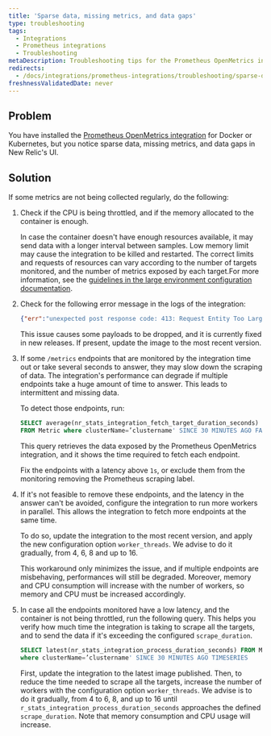 ```yaml
---
title: 'Sparse data, missing metrics, and data gaps'
type: troubleshooting
tags:
  - Integrations
  - Prometheus integrations
  - Troubleshooting
metaDescription: Troubleshooting tips for the Prometheus OpenMetrics integration for Docker or Kubernetes if no data appears in New Relic's UI.
redirects:
  - /docs/integrations/prometheus-integrations/troubleshooting/sparse-data-missing-metrics-data-gaps
freshnessValidatedDate: never
---
```


## Problem

You have installed the [Prometheus OpenMetrics integration](/docs/integrations/prometheus-integrations/install-configure-openmetrics/install-update-or-uninstall-your-prometheus-openmetrics-integration) for Docker or Kubernetes, but you notice sparse data, missing metrics, and data gaps in New Relic's UI.

## Solution

If some metrics are not being collected regularly, do the following:

1. Check if the CPU is being throttled, and if the memory allocated to the container is enough.

   In case the container doesn't have enough resources available, it may send data with a longer interval between samples. Low memory limit may cause the integration to be killed and restarted. The correct limits and requests of resources can vary according to the number of targets monitored, and the number of metrics exposed by each target.For more information, see the [guidelines in the large environment configuration documentation](/docs/integrations/prometheus-integrations/install-configure-openmetrics/configure-prometheus-openmetrics-integrations).
2. Check for the following error message in the logs of the integration:

   ```json
   {"err":"unexpected post response code: 413: Request Entity Too Large"}
   ```

   This issue causes some payloads to be dropped, and it is currently fixed in new releases. If present, update the image to the most recent version.
3. If some `/metrics` endpoints that are monitored by the integration time out or take several seconds to answer, they may slow down the scraping of data. The integration's performance can degrade if multiple endpoints take a huge amount of time to answer. This leads to intermittent and missing data.

   To detect those endpoints, run:

   ```sql
   SELECT average(nr_stats_integration_fetch_target_duration_seconds) 
   FROM Metric where clusterName=’clustername' SINCE 30 MINUTES AGO FACET target LIMIT 30
   ```

   This query retrieves the data exposed by the Prometheus OpenMetrics integration, and it shows the time required to fetch each endpoint.

   Fix the endpoints with a latency above `1s`, or exclude them from the monitoring removing the Prometheus scraping label.
4. If it's not feasible to remove these endpoints, and the latency in the answer can't be avoided, configure the integration to run more workers in parallel. This allows the integration to fetch more endpoints at the same time.

   To do so, update the integration to the most recent version, and apply the new configuration option `worker_threads`. We advise to do it gradually, from 4, 6, 8 and up to 16.

   This workaround only minimizes the issue, and if multiple endpoints are misbehaving, performances will still be degraded. Moreover, memory and CPU consumption will increase with the number of workers, so memory and CPU must be increased accordingly.
5. In case all the endpoints monitored have a low latency, and the container is not being throttled, run the following query. This helps you verify how much time the integration is taking to scrape all the targets, and to send the data if it's exceeding the configured `scrape_duration`.

   ```sql
   SELECT latest(nr_stats_integration_process_duration_seconds) FROM Metric
   where clusterName=’clustername' SINCE 30 MINUTES AGO TIMESERIES
   ```

   First, update the integration to the latest image published. Then, to reduce the time needed to scrape all the targets, increase the number of workers with the configuration option `worker_threads`. We advise is to do it gradually, from 4 to 6, 8, and up to 16 until `r_stats_integration_process_duration_seconds` approaches the defined `scrape_duration`. Note that memory consumption and CPU usage will increase.
